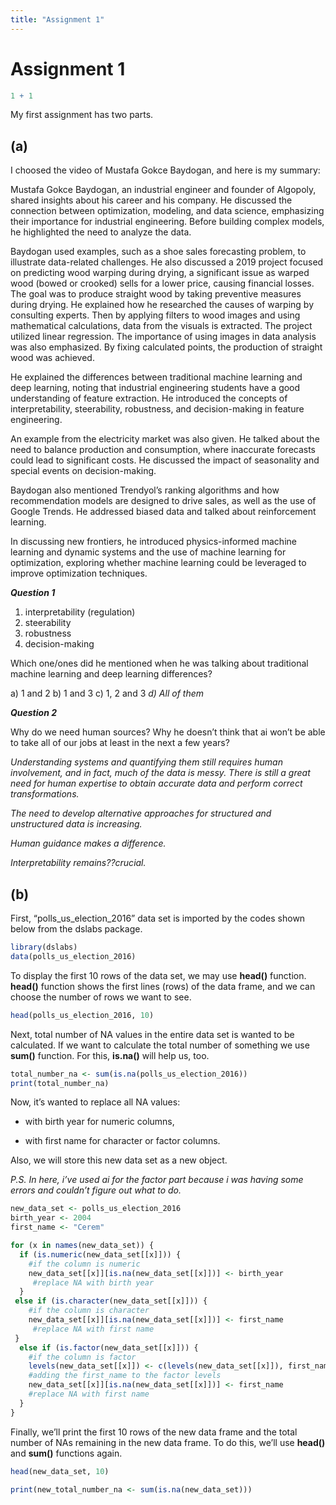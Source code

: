 ```yaml
---
title: "Assignment 1"
---
```


# Assignment 1

```r
1 + 1
```

My first assignment has two parts.

## (a)

I choosed the video of Mustafa Gokce Baydogan, and here is my summary:

Mustafa Gokce Baydogan, an industrial engineer and founder of Algopoly, shared insights about his career and his company. He discussed the connection between optimization, modeling, and data science, emphasizing their importance for industrial engineering. Before building complex models, he highlighted the need to analyze the data.

Baydogan used examples, such as a shoe sales forecasting problem, to illustrate data-related challenges. He also discussed a 2019 project focused on predicting wood warping during drying, a significant issue as warped wood (bowed or crooked) sells for a lower price, causing financial losses. The goal was to produce straight wood by taking preventive measures during drying. He explained how he researched the causes of warping by consulting experts. Then by applying filters to wood images and using mathematical calculations, data from the visuals is extracted. The project utilized linear regression. The importance of using images in data analysis was also emphasized. By fixing calculated points, the production of straight wood was achieved.

He explained the differences between traditional machine learning and deep learning, noting that industrial engineering students have a good understanding of feature extraction. He introduced the concepts of interpretability, steerability, robustness, and decision-making in feature engineering.

An example from the electricity market was also given. He talked about the need to balance production and consumption, where inaccurate forecasts could lead to significant costs. He discussed the impact of seasonality and special events on decision-making.

Baydogan also mentioned Trendyol's ranking algorithms and how recommendation models are designed to drive sales, as well as the use of Google Trends. He addressed biased data and talked about reinforcement learning.

In discussing new frontiers, he introduced physics-informed machine learning and dynamic systems and the use of machine learning for optimization, exploring whether machine learning could be leveraged to improve optimization techniques.

***Question 1***

1.  interpretability (regulation)
2.  steerability
3.  robustness
4.  decision-making

Which one/ones did he mentioned when he was talking about traditional machine learning and deep learning differences?

a\) 1 and 2 b) 1 and 3 c) 1, 2 and 3 *d) All of them*

***Question 2***

Why do we need human sources? Why he doesn't think that ai won't be able to take all of our jobs at least in the next a few years?

*Understanding systems and quantifying them still requires human involvement, and in fact, much of the data is messy. There is still a great need for human expertise to obtain accurate data and perform correct transformations.*

*The need to develop alternative approaches for structured and unstructured data is increasing.*

*Human guidance makes a difference.*

*Interpretability remains??crucial.*

## (b)

First, "polls_us_election_2016" data set is imported by the codes shown below from the dslabs package.

```r
library(dslabs)
data(polls_us_election_2016)
```

To display the first 10 rows of the data set, we may use **head()** function. **head()** function shows the first lines (rows) of the data frame, and we can choose the number of rows we want to see.

```r
head(polls_us_election_2016, 10)
```

Next, total number of NA values in the entire data set is wanted to be calculated. If we want to calculate the total number of something we use **sum()** function. For this, **is.na()** will help us, too.

```r
total_number_na <- sum(is.na(polls_us_election_2016))
print(total_number_na)
```

Now, it's wanted to replace all NA values:

-   with birth year for numeric columns,

-   with first name for character or factor columns.

Also, we will store this new data set as a new object.

*P.S. In here, i've used ai for the factor part because i was having some errors and couldn't figure out what to do.*

```r
new_data_set <- polls_us_election_2016
birth_year <- 2004
first_name <- "Cerem"

for (x in names(new_data_set)) {
  if (is.numeric(new_data_set[[x]])) {
    #if the column is numeric
    new_data_set[[x]][is.na(new_data_set[[x]])] <- birth_year
     #replace NA with birth year
  }
 else if (is.character(new_data_set[[x]])) {
    #if the column is character
    new_data_set[[x]][is.na(new_data_set[[x]])] <- first_name
     #replace NA with first name
 }
  else if (is.factor(new_data_set[[x]])) {
    #if the column is factor
    levels(new_data_set[[x]]) <- c(levels(new_data_set[[x]]), first_name)
    #adding the first_name to the factor levels
    new_data_set[[x]][is.na(new_data_set[[x]])] <- first_name
    #replace NA with first name
  }
}
```

Finally, we'll print the first 10 rows of the new data frame and the total number of NAs remaining in the new data frame. To do this, we'll use **head()** and **sum()** functions again.

```r
head(new_data_set, 10)

print(new_total_number_na <- sum(is.na(new_data_set)))
```
